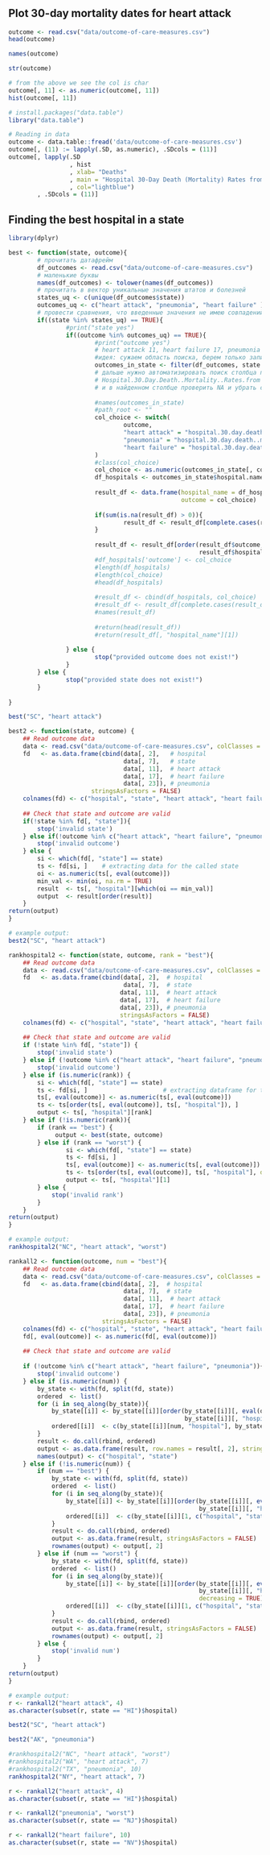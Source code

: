 #

## Plot 30-day mortality dates for heart attack

```r
outcome <- read.csv("data/outcome-of-care-measures.csv")
head(outcome)
```
```r
names(outcome)
```
```r
str(outcome)
```
```r
# from the above we see the col is char
outcome[, 11] <- as.numeric(outcome[, 11])
hist(outcome[, 11]) 
```


```r
# install.packages("data.table")
library("data.table")

# Reading in data
outcome <- data.table::fread('data/outcome-of-care-measures.csv')
outcome[, (11) := lapply(.SD, as.numeric), .SDcols = (11)]
outcome[, lapply(.SD
                 , hist
                 , xlab= "Deaths"
                 , main = "Hospital 30-Day Death (Mortality) Rates from Heart Attack"
                 , col="lightblue")
        , .SDcols = (11)]
```

## Finding the best hospital in a state

```r
library(dplyr) 

best <- function(state, outcome){
        # прочитать датафрейм
        df_outcomes <- read.csv("data/outcome-of-care-measures.csv")
        # маленькие буквы
        names(df_outcomes) <- tolower(names(df_outcomes))
        # прочитать в вектор уникальные значения штатов и болезней
        states_uq <- c(unique(df_outcomes$state))
        outcomes_uq <- c("heart attack", "pneumonia", "heart failure" )
        # провести сравнения, что введенные значения не имею совпадений в векторе
        if((state %in% states_uq) == TRUE){
                #print("state yes")
                if((outcome %in% outcomes_uq) == TRUE){
                        #print("outcome yes")
                        # heart attack 11, heart failure 17, pneumonia 23
                        #идея: сужаем область поиска, берем только записи штата в отдельный датафрейм
                        outcomes_in_state <- filter(df_outcomes, state == state)
                        # дальше нужно автоматизировать поиск столбца по фразам                         
                        # Hospital.30.Day.Death..Mortality..Rates.from НАЗВАНИЕ ЗАДАННОЙ БОЛЕЗНИ
                        # и в найденном столбце проверить NA и убрать строки и привести к as.numeric()
                        
                        #names(outcomes_in_state)
                        #path_root <- ""
                        col_choice <- switch(
                                outcome,
                                "heart attack" = "hospital.30.day.death..mortality..rates.from.heart.attack",
                                "pneumonia" = "hospital.30.day.death..mortality..rates.from.pneumonia",
                                "heart failure" = "hospital.30.day.death..mortality..rates.from.heart.failure"
                        )
                        #class(col_choice)
                        col_choice <- as.numeric(outcomes_in_state[, col_choice]) 
                        df_hospitals <- outcomes_in_state$hospital.name 
                        
                        result_df <- data.frame(hospital_name = df_hospitals,
                                                outcome = col_choice)
                        
                        if(sum(is.na(result_df) > 0)){
                                result_df <- result_df[complete.cases(result_df), ]
                        }
                        
                        result_df <- result_df[order(result_df$outcome, 
                                                     result_df$hospital_name),]
                        #df_hospitals['outcome'] <- col_choice
                        #length(df_hospitals)
                        #length(col_choice)
                        #head(df_hospitals)
                        
                        #result_df <- cbind(df_hospitals, col_choice)
                        #result_df <- result_df[complete.cases(result_df), ]
                        #names(result_df)
                        
                        #return(head(result_df))
                        #return(result_df[, "hospital_name"][1])
                        
                } else {
                        stop("provided outcome does not exist!")
                }
        } else {
                stop("provided state does not exist!")
        }
        
}
```

```r
best("SC", "heart attack")

```
```r
best2 <- function(state, outcome) {
    ## Read outcome data
    data <- read.csv("data/outcome-of-care-measures.csv", colClasses = "character")
    fd   <- as.data.frame(cbind(data[, 2],   # hospital
                                data[, 7],   # state
                                data[, 11],  # heart attack
                                data[, 17],  # heart failure
                                data[, 23]), # pneumonia
                       stringsAsFactors = FALSE)
    colnames(fd) <- c("hospital", "state", "heart attack", "heart failure", "pneumonia")
                                        
    ## Check that state and outcome are valid
    if(!state %in% fd[, "state"]){
        stop('invalid state')
    } else if(!outcome %in% c("heart attack", "heart failure", "pneumonia")){
        stop('invalid outcome')
    } else {
        si <- which(fd[, "state"] == state)
        ts <- fd[si, ]    # extracting data for the called state
        oi <- as.numeric(ts[, eval(outcome)])
        min_val <- min(oi, na.rm = TRUE)
        result  <- ts[, "hospital"][which(oi == min_val)]
        output  <- result[order(result)]
    }
return(output)
}

# example output:
best2("SC", "heart attack")  
```


```r
rankhospital2 <- function(state, outcome, rank = "best"){
    ## Read outcome data
    data <- read.csv("data/outcome-of-care-measures.csv", colClasses = "character")
    fd   <- as.data.frame(cbind(data[, 2],  # hospital
                                data[, 7],  # state
                               data[, 11],  # heart attack
                               data[, 17],  # heart failure
                               data[, 23]), # pneumonia
                               stringsAsFactors = FALSE)
    colnames(fd) <- c("hospital", "state", "heart attack", "heart failure", "pneumonia")
    
    ## Check that state and outcome are valid
    if (!state %in% fd[, "state"]) {
        stop('invalid state')
    } else if (!outcome %in% c("heart attack", "heart failure", "pneumonia")){
        stop('invalid outcome')
    } else if (is.numeric(rank)) {
        si <- which(fd[, "state"] == state)
        ts <- fd[si, ]                     # extracting dataframe for the called state
        ts[, eval(outcome)] <- as.numeric(ts[, eval(outcome)])
        ts <- ts[order(ts[, eval(outcome)], ts[, "hospital"]), ]
        output <- ts[, "hospital"][rank]
    } else if (!is.numeric(rank)){
        if (rank == "best") {
             output <- best(state, outcome)
        } else if (rank == "worst") {
                si <- which(fd[, "state"] == state)
                ts <- fd[si, ]    
                ts[, eval(outcome)] <- as.numeric(ts[, eval(outcome)])
                ts <- ts[order(ts[, eval(outcome)], ts[, "hospital"], decreasing = TRUE), ]
                output <- ts[, "hospital"][1]
        } else {
            stop('invalid rank')
        }
    }
return(output)
}

# example output:
rankhospital2("NC", "heart attack", "worst")
```

```r
rankall2 <- function(outcome, num = "best"){
    ## Read outcome data
    data <- read.csv("data/outcome-of-care-measures.csv", colClasses = "character")
    fd   <- as.data.frame(cbind(data[, 2],  # hospital
                                data[, 7],  # state
                                data[, 11],  # heart attack
                                data[, 17],  # heart failure
                                data[, 23]), # pneumonia
                          stringsAsFactors = FALSE)
    colnames(fd) <- c("hospital", "state", "heart attack", "heart failure", "pneumonia")
    fd[, eval(outcome)] <- as.numeric(fd[, eval(outcome)])
    
    ## Check that state and outcome are valid
    
    if (!outcome %in% c("heart attack", "heart failure", "pneumonia")){
        stop('invalid outcome')
    } else if (is.numeric(num)) {
        by_state <- with(fd, split(fd, state))
        ordered  <- list()
        for (i in seq_along(by_state)){
            by_state[[i]] <- by_state[[i]][order(by_state[[i]][, eval(outcome)], 
                                                 by_state[[i]][, "hospital"]), ]
            ordered[[i]]  <- c(by_state[[i]][num, "hospital"], by_state[[i]][, "state"][1])
        }
        result <- do.call(rbind, ordered)
        output <- as.data.frame(result, row.names = result[, 2], stringsAsFactors = FALSE)
        names(output) <- c("hospital", "state")
    } else if (!is.numeric(num)) {
        if (num == "best") {
            by_state <- with(fd, split(fd, state))
            ordered  <- list()
            for (i in seq_along(by_state)){
                by_state[[i]] <- by_state[[i]][order(by_state[[i]][, eval(outcome)], 
                                                     by_state[[i]][, "hospital"]), ]
                ordered[[i]]  <- c(by_state[[i]][1, c("hospital", "state")])
            }
            result <- do.call(rbind, ordered)
            output <- as.data.frame(result, stringsAsFactors = FALSE)
            rownames(output) <- output[, 2]
        } else if (num == "worst") {
            by_state <- with(fd, split(fd, state))
            ordered  <- list()
            for (i in seq_along(by_state)){
                by_state[[i]] <- by_state[[i]][order(by_state[[i]][, eval(outcome)], 
                                                     by_state[[i]][, "hospital"], 
                                                     decreasing = TRUE), ]
                ordered[[i]]  <- c(by_state[[i]][1, c("hospital", "state")])
            }
            result <- do.call(rbind, ordered)
            output <- as.data.frame(result, stringsAsFactors = FALSE)
            rownames(output) <- output[, 2]
        } else {
            stop('invalid num')
        }
    }
return(output)
}

# example output:
r <- rankall2("heart attack", 4)
as.character(subset(r, state == "HI")$hospital)
```

```r
best2("SC", "heart attack")
```
```r
best2("AK", "pneumonia")
```

```r
#rankhospital2("NC", "heart attack", "worst")
#rankhospital2("WA", "heart attack", 7)
#rankhospital2("TX", "pneumonia", 10)
rankhospital2("NY", "heart attack", 7)
```
```r
r <- rankall2("heart attack", 4)
as.character(subset(r, state == "HI")$hospital)
```

```r
r <- rankall2("pneumonia", "worst")
as.character(subset(r, state == "NJ")$hospital)
```

```r
r <- rankall2("heart failure", 10)
as.character(subset(r, state == "NV")$hospital)
```

